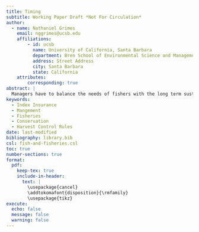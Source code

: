 ```yaml
---
title: Timing
subtitle: Working Paper Draft *Not For Circulation*
author:
  - name: Nathaniel Grimes
    email: nggrimes@ucsb.edu
    affiliations: 
        - id: ucsb
          name: University of California, Santa Barbara
          department: Bren School of Environmental Science and Management
          address: Street Address
          city: Santa Barbara
          state: California
    attributes:
        corresponding: true
abstract: |
  Managers have to balance the needs of fishers with the long term sustainability of fish stocks. Index insurance is a new financial tool that could help managers meet these goals. This paper examines how index insurance could change the optimal harvest control rule for a fishery. The model is a stochastic dynamic programming model that considers both a growth and harvest shock. The model is solved using Value Function Iteration. Preliminary results show that index insurance reduces the optimal harvest control rule at all levels of biomass. Future steps include expanding the model to include basis risk, robustness checks, and simulating the stock and fisher benefits with the new policy function.
keywords: 
  - Index Insurance
  - Mangement
  - Fisheries
  - Conservation
  - Harvest Control Rules
date: last-modified
bibliography: library.bib
csl: fish-and-fisheries.csl
toc: true
number-sections: true
format:
  pdf:
    keep-tex: true
    include-in-header:
      text: |
        \usepackage{cancel}
        \addtokomafont{disposition}{\rmfamily}
        \usepackage{tikz}
execute:
  echo: false
  message: false
  warning: false
---
```


\usetikzlibrary{positioning}
\begin{figure}
    \begin{tikzpicture}
        % draw horizontal line   
        \draw (-8,0) -- (8,0);
    \foreach \x in {-6,-4,-2,0,2,4}
    \draw (\x cm,3pt) -- (\x cm,-3pt);
    \foreach \y in {-8,7}
    \draw (\y cm,8pt) -- (\y cm,-8pt);
    \draw (-8,0) node[below=3pt] {$ t_0 $} node[above=3pt] {$  $};
    \draw (-6,0) node[above=16pt] {$b_t$ known};
    \draw (-4,0) node[above=3pt] {$f_t$ chosen};
    \draw (-2,0) node[above=16pt] {$\omega_t$ revealed};
    \draw (0,0) node[above=3pt] {$h_t$ realized};
    \draw (2,0) node[above=16pt] {$I(\theta)$ paid};
    \draw (4,0)  node[above=3pt] {$b_{t+1}= G(b_t\omega_t-h_t)$};
    \draw (7,0) node[below=3pt] {$t_1$} ;
\end{tikzpicture}
\caption{Timing of model when insurance contract pays at the end of the year} 
    \label{fig:M1}
\end{figure}